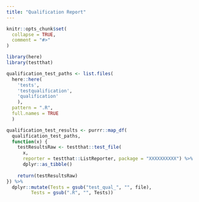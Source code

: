 ```yaml
---
title: "Qualification Report"
---
```


```r
knitr::opts_chunk$set(
  collapse = TRUE,
  comment = "#>"
)
```

```r
library(here)
library(testthat)

qualification_test_paths <- list.files(
  here::here(
    'tests', 
    'testqualification', 
    'qualification'
    ),
  pattern = ".R",
  full.names = TRUE
  )

qualification_test_results <- purrr::map_df(
  qualification_test_paths, 
  function(x) {
    testResultsRaw <- testthat::test_file(
      x, 
      reporter = testthat::ListReporter, package = "XXXXXXXXXX") %>% 
      dplyr::as_tibble()
    
    return(testResultsRaw)
}) %>% 
  dplyr::mutate(Tests = gsub("test_qual_", "", file),
         Tests = gsub(".R", "", Tests))
```

# 
